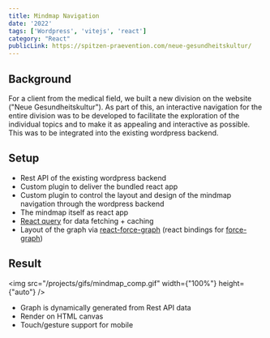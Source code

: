 ```yaml
---
title: Mindmap Navigation
date: '2022'
tags: ['Wordpress', 'vitejs', 'react']
category: "React"
publicLink: https://spitzen-praevention.com/neue-gesundheitskultur/
---
```


## Background
For a client from the medical field, we built a new division on the website ("Neue Gesundheitskultur"). As part of this, an interactive navigation for the entire division was to be developed to facilitate the exploration of the individual topics and to make it as appealing and interactive as possible. This was to be integrated into the existing wordpress backend.

## Setup
- Rest API of the existing wordpress backend
- Custom plugin to deliver the bundled react app
- Custom plugin to control the layout and design of the mindmap navigation through the wordpress backend
- The mindmap itself as react app
- <a rel="noreferrer" target="_blank" href="https://react-query-v3.tanstack.com/">React query</a> for data fetching + caching
- Layout of the graph via <a rel="noreferrer" target="_blank" href="https://github.com/vasturiano/react-force-graph">react-force-graph</a> (react bindings for <a rel="noreferrer" target="_blank" href="https://github.com/vasturiano/force-graph">force-graph</a>)

## Result

<img src="/projects/gifs/mindmap_comp.gif" width={"100%"} height={"auto"} />
<br />

- Graph is dynamically generated from Rest API data
- Render on HTML canvas
- Touch/gesture support for mobile